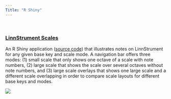 ```yaml
---
Title: "R Shiny"
---
```

&nbsp;  

### **[LinnStrument Scales](http://linnstrument-scales.amazon-shiny.duckdns.org)**

An R Shiny application ([source code](https://github.com/cole-brokamp/linnstrument_scales)</icon></icon>) that illustrates notes on LinnStrument for any given base key and scale mode. A navigation bar offers three modes: (1) small scale that only shows one octave of a scale with note numbers, (2) large scale that shows the scale over several octaves without note numbers, and (3) large scale overlays that shows one large scale and a different scale overlapping in order to compare scale layouts for different base keys and modes.

[![](figs/linnstrument.png)](http://linnstrument-scales.amazon-shiny.duckdns.org)


